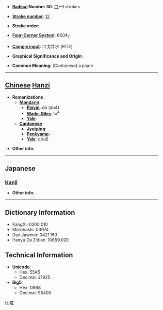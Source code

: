 * '''[[Wiktionary:Chinese radical index| Radical]] Number 30''': [[Wiktionary:Chinese radical index 口|口]]+9 strokes

* '''[[Wiktionary:Chinese total strokes index|Stroke number]]''': [[Wiktionary:Chinese total strokes index 12|12]]

* '''Stroke order''': 

* '''[[Wiktionary:Chinese four corner index|Four-Corner System]]''': 6004<sub>7</sub>

* '''[[Wiktionary:Chinese Cangjie index|Cangjie input]]''': 口戈廿水 (RITE)

* '''Graphical Significance and Origin''': 

* '''Common Meaning''': (Cantonese) a place

----

== [[Chinese]] [[Hanzi]] ==

* '''Romanizations'''
** '''[[Mandarin]]'''
*** '''[[Pinyin]]''': dù (du4)
*** '''[[Wade-Giles]]''': tu<sup>4</sup>
*** '''[[Yale]]''': 
** '''[[Cantonese]]'''
*** '''[[Jyutping]]''':
*** '''[[Penkyamp]]''': 
*** '''[[Yale]]''': dou6

* '''Other info''': 

----

==Japanese==
===[[Kanji]]===
{{kanji|on readings=[[と]] (to), [[つ]] (tsu), [[たく]] (taku), [[だく]] (daku)
|kun readings=[[しかる]] (shikaru)
}}

* '''Other info''':  

----

== Dictionary Information ==

* KangXi: 0200.010
* Morohashi: 03974
* Dae Jaweon: 0421.160
* Hanyu Da Zidian: 10659.020

== Technical Information ==

* '''Unicode''':
** Hex: 55A5
** Decimal: 21925
* '''Big5''':
** Hex: D868
** Decimal: 55400

[[fr:喥]]